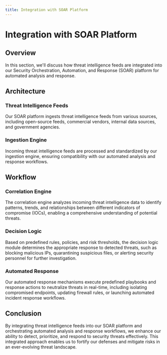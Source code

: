 ```yaml
---
title: Integration with SOAR Platform
---
```


# Integration with SOAR Platform

## Overview

In this section, we'll discuss how threat intelligence feeds are integrated into our Security Orchestration, Automation, and Response (SOAR) platform for automated analysis and response.

## Architecture

### Threat Intelligence Feeds

Our SOAR platform ingests threat intelligence feeds from various sources, including open-source feeds, commercial vendors, internal data sources, and government agencies.

### Ingestion Engine

Incoming threat intelligence feeds are processed and standardized by our ingestion engine, ensuring compatibility with our automated analysis and response workflows.

## Workflow

### Correlation Engine

The correlation engine analyzes incoming threat intelligence data to identify patterns, trends, and relationships between different indicators of compromise (IOCs), enabling a comprehensive understanding of potential threats.

### Decision Logic

Based on predefined rules, policies, and risk thresholds, the decision logic module determines the appropriate response to detected threats, such as blocking malicious IPs, quarantining suspicious files, or alerting security personnel for further investigation.

### Automated Response

Our automated response mechanisms execute predefined playbooks and response actions to neutralize threats in real-time, including isolating compromised endpoints, updating firewall rules, or launching automated incident response workflows.

## Conclusion

By integrating threat intelligence feeds into our SOAR platform and orchestrating automated analysis and response workflows, we enhance our ability to detect, prioritize, and respond to security threats effectively. This integrated approach enables us to fortify our defenses and mitigate risks in an ever-evolving threat landscape.
